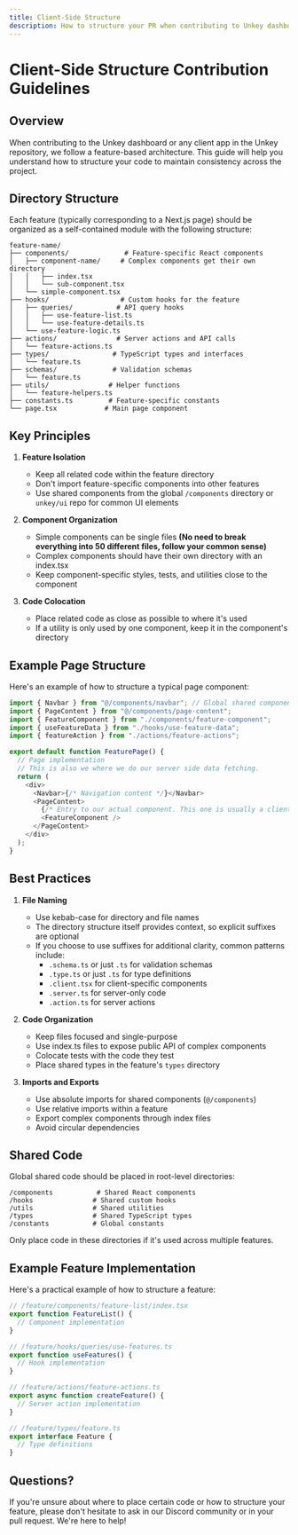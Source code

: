 ```yaml
---
title: Client-Side Structure
description: How to structure your PR when contributing to Unkey dashboard
---
```


# Client-Side Structure Contribution Guidelines

## Overview

When contributing to the Unkey dashboard or any client app in the Unkey repository, we follow a feature-based architecture. This guide will help you understand how to structure your code to maintain consistency across the project.

## Directory Structure

Each feature (typically corresponding to a Next.js page) should be organized as a self-contained module with the following structure:

```
feature-name/
├── components/              # Feature-specific React components
│   ├── component-name/     # Complex components get their own directory
│   │   ├── index.tsx
│   │   └── sub-component.tsx
│   └── simple-component.tsx
├── hooks/                  # Custom hooks for the feature
│   ├── queries/           # API query hooks
│   │   ├── use-feature-list.ts
│   │   └── use-feature-details.ts
│   └── use-feature-logic.ts
├── actions/               # Server actions and API calls
│   └── feature-actions.ts
├── types/                # TypeScript types and interfaces
│   └── feature.ts
├── schemas/              # Validation schemas
│   └── feature.ts
├── utils/               # Helper functions
│   └── feature-helpers.ts
├── constants.ts         # Feature-specific constants
└── page.tsx            # Main page component
```

## Key Principles

1. **Feature Isolation**

   - Keep all related code within the feature directory
   - Don't import feature-specific components into other features
   - Use shared components from the global `/components` directory or `unkey/ui` repo for common UI elements

2. **Component Organization**

   - Simple components can be single files **(No need to break everything into 50 different files, follow your common sense)**
   - Complex components should have their own directory with an index.tsx
   - Keep component-specific styles, tests, and utilities close to the component

3. **Code Colocation**
   - Place related code as close as possible to where it's used
   - If a utility is only used by one component, keep it in the component's directory

## Example Page Structure

Here's an example of how to structure a typical page component:

```typescript
import { Navbar } from "@/components/navbar"; // Global shared component
import { PageContent } from "@/components/page-content";
import { FeatureComponent } from "./components/feature-component";
import { useFeatureData } from "./hooks/use-feature-data";
import { featureAction } from "./actions/feature-actions";

export default function FeaturePage() {
  // Page implementation
  // This is also we where we do our server side data fetching.
  return (
    <div>
      <Navbar>{/* Navigation content */}</Navbar>
      <PageContent>
        {/* Entry to our actual component. This one is usually a client-side component */}
        <FeatureComponent />
      </PageContent>
    </div>
  );
}
```

## Best Practices

1. **File Naming**

   - Use kebab-case for directory and file names
   - The directory structure itself provides context, so explicit suffixes are optional
   - If you choose to use suffixes for additional clarity, common patterns include:
     - `.schema.ts` or just `.ts` for validation schemas
     - `.type.ts` or just `.ts` for type definitions
     - `.client.tsx` for client-specific components
     - `.server.ts` for server-only code
     - `.action.ts` for server actions

2. **Code Organization**

   - Keep files focused and single-purpose
   - Use index.ts files to expose public API of complex components
   - Colocate tests with the code they test
   - Place shared types in the feature's `types` directory

3. **Imports and Exports**
   - Use absolute imports for shared components (`@/components`)
   - Use relative imports within a feature
   - Export complex components through index files
   - Avoid circular dependencies

## Shared Code

Global shared code should be placed in root-level directories:

```
/components           # Shared React components
/hooks               # Shared custom hooks
/utils               # Shared utilities
/types               # Shared TypeScript types
/constants           # Global constants
```

Only place code in these directories if it's used across multiple features.

## Example Feature Implementation

Here's a practical example of how to structure a feature:

```typescript
// /feature/components/feature-list/index.tsx
export function FeatureList() {
  // Component implementation
}

// /feature/hooks/queries/use-features.ts
export function useFeatures() {
  // Hook implementation
}

// /feature/actions/feature-actions.ts
export async function createFeature() {
  // Server action implementation
}

// /feature/types/feature.ts
export interface Feature {
  // Type definitions
}
```

## Questions?

If you're unsure about where to place certain code or how to structure your feature, please don't hesitate to ask in our Discord community or in your pull request. We're here to help!
